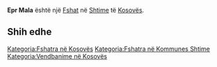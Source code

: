 {{Fshat në Kosovës
 | Emri                = Epr Mala
| srp_N_name = Epr Mala
| srp_N_FULL_NAME_RO = Epr Mala
| srp_N_FULL_NAME_ND_RO = Epr Mala
| srp_N_SORT_NAME_RG = EPRMALA
| srp_N_FULL_NAME_RG = Epr Mala
| srp_N_FULL_NAME_ND_RG = Epr Mala

 | Emri (Rasa dhanore) = 
 | Figura              = 
 | Shteti              = Kosovo
 | Komuna              = Shtime
 | Kodi postar         = 
 | Sipërfaqja          = 

 | Popullsia           = 

 | Regj. i popullsisë  = 
 | Dend. e popullsisë  = 
 | Faqja zyrtare       = 
 <!--- Koordinatat ----> 
 | Gjerësia            = 42.451389
 | Gjatësia            = 20.963333
 | Lartësia            = 
}}
'''Epr Mala''' është një [[Fshat]] në [[Shtime]] të [[Kosovës]].

<!-- == Gjeografia == -->
<!-- == Historia == -->
<!-- == Demografia == -->
== Shih edhe ==
{{Komuna Shtime}}
{{Kosovo-Administrata-Cung}}

[[Kategoria:Fshatra në Kosovës]]
[[Kategoria:Fshatra në Kommunes Shtime]]
[[Kategoria:Vendbanime në Kosovës]]